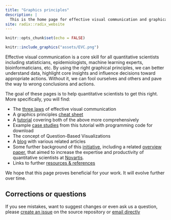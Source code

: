 ```yaml
---
title: "Graphics principles"
description: |
  This is the home page for effective visual communication and graphical principles for quantitative scientists.  
site: radix::radix_website
---
```


```r
knitr::opts_chunk$set(echo = FALSE)
```

```r
knitr::include_graphics("assets/EVC.png")
```

Effective visual communication is a core skill for all quantitative scientists including statisticians, epidemiologists, machine learning experts, bioinformaticians, etc. By using the right graphical principles, we can better understand data, highlight core insights and influence decisions toward appropriate actions. Without it, we can fool ourselves and others and pave the way to wrong conclusions and actions. 

The goal of these pages is to help quantitative scientists to get this right.
More specifically, you will find:

*	The [three laws](threelaws.html) of effective visual communication
*	A graphics principles [cheat sheet](cheatsheet.html)
*	A [tutorial](tutorial.html) covering both of the above more comprehensively
*	Example [case studies](https://graphicsprinciples.github.io/tutorial-case-studies) from this tutorial with programming code for download
*	The concept of Question-Based Visualizations
*	A [blog](https://graphicsprinciples.github.io/gallery/) with various related articles
*	Some further background of this [initiative](initiative.html), including a related [overview paper](https://onlinelibrary.wiley.com/doi/full/10.1002/pst.1912), that aimed to increase the expertise and productivity of quantitative scientists at [Novartis](https://www.novartis.com/our-science).
*	Links to further [resources & references](resources.html)

We hope that this page proves beneficial for your work. It will evolve further over time.

## Corrections or questions {.appendix}

If you see mistakes, want to suggest changes or even ask us a question, please [create an issue](https://github.com/GraphicsPrinciples/GraphicsPrinciples.github.io/issues) on the source repository or [email directly](mailto:bailliem@gmail.com)

